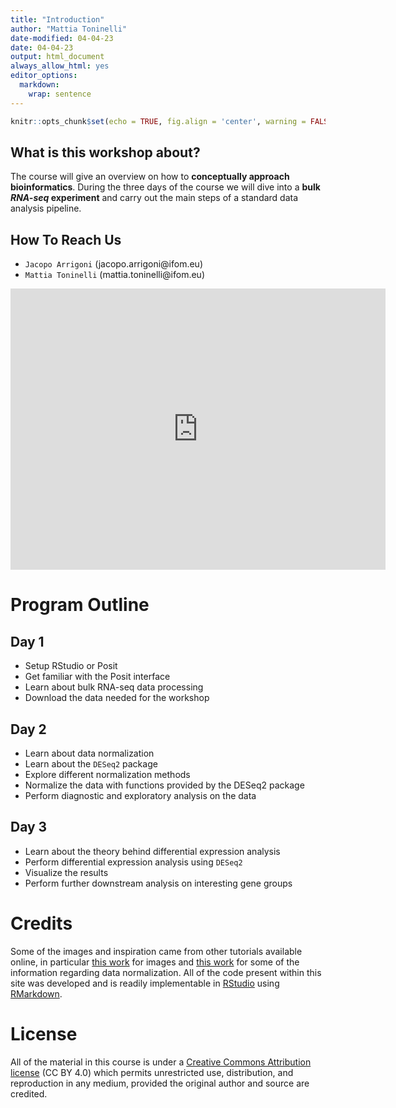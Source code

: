 ```yaml
---
title: "Introduction"
author: "Mattia Toninelli"
date-modified: 04-04-23 
date: 04-04-23
output: html_document
always_allow_html: yes
editor_options: 
  markdown: 
    wrap: sentence
---
```


```r
knitr::opts_chunk$set(echo = TRUE, fig.align = 'center', warning = FALSE, message = FALSE)
```

## What is this workshop about?
The course will give an overview on how to **conceptually approach bioinformatics**. During the three days of the course we will dive into a **bulk _RNA-seq_ experiment** and carry out the main steps of a standard data analysis pipeline.

## How To Reach Us

- `Jacopo Arrigoni` (jacopo.arrigoni@ifom.eu)
- `Mattia Toninelli` (mattia.toninelli@ifom.eu)

<center>
<iframe src="https://www.google.com/maps/embed?pb=!1m18!1m12!1m3!1d2799.3904457401086!2d9.203071399999999!3d45.44178759999999!2m3!1f0!2f0!3f0!3m2!1i1024!2i768!4f13.1!3m3!1m2!1s0x4786c43e4304a3f5%3A0x80ca5dcc8bef68!2sIFOM%20%E2%80%A2%20Istituto%20Fondazione%20di%20Oncologia%20Molecolare%20ETS!5e0!3m2!1sit!2sit!4v1680169870014!5m2!1sit!2sit" width="600" height="450" style="border:0;" allowfullscreen="" loading="lazy" referrerpolicy="no-referrer-when-downgrade"></iframe>
</center>

# Program Outline

## Day 1
- Setup RStudio or Posit
- Get familiar with the Posit interface
- Learn about bulk RNA-seq data processing
- Download the data needed for the workshop

## Day 2
- Learn about data normalization
- Learn about the `DESeq2` package
- Explore different normalization methods
- Normalize the data with functions provided by the DESeq2 package
- Perform diagnostic and exploratory analysis on the data

## Day 3
- Learn about the theory behind differential expression analysis
- Perform differential expression analysis using `DESeq2`
- Visualize the results
- Perform further downstream analysis on interesting gene groups

# Credits
Some of the images and inspiration came from other tutorials available online, in particular [this work](https://nbisweden.github.io/workshop-ngsintro/2001/slide_rnaseq.html#1) for images and [this work](https://hbctraining.github.io/DGE_workshop/lessons/02_DGE_count_normalization.html) for some of the information regarding data normalization. All of the code present within this site was developed and is readily implementable in [RStudio](https://posit.co/) using [RMarkdown](https://rmarkdown.rstudio.com/).

# License
All of the material in this course is under a [Creative Commons Attribution license](https://creativecommons.org/licenses/by/4.0/) (CC BY 4.0) which permits unrestricted use, distribution, and reproduction in any medium, provided the original author and source are credited.